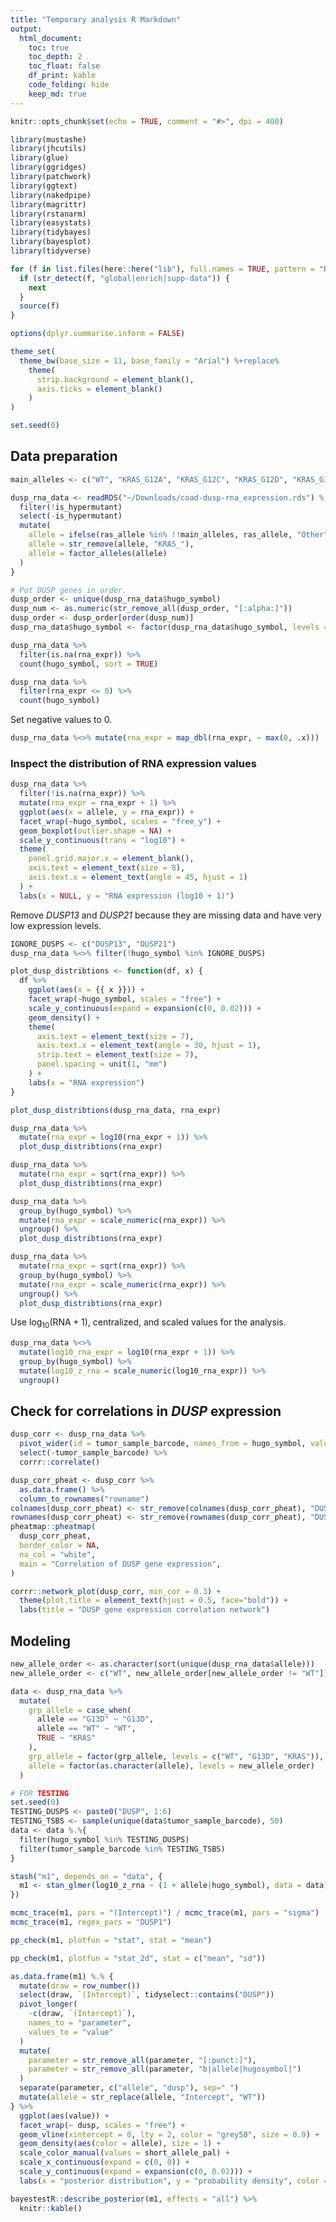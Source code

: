 ```yaml
---
title: "Temporary analysis R Markdown"
output: 
  html_document:
    toc: true
    toc_depth: 2
    toc_float: false
    df_print: kable
    code_folding: hide
    keep_md: true
---
```


```r
knitr::opts_chunk$set(echo = TRUE, comment = "#>", dpi = 400)

library(mustashe)
library(jhcutils)
library(glue)
library(ggridges)
library(patchwork)
library(ggtext)
library(nakedpipe)
library(magrittr)
library(rstanarm)
library(easystats)
library(tidybayes)
library(bayesplot)
library(tidyverse)

for (f in list.files(here::here("lib"), full.names = TRUE, pattern = "R$")) {
  if (str_detect(f, "global|enrich|supp-data")) {
    next
  }
  source(f)
}

options(dplyr.summarise.inform = FALSE)

theme_set(
  theme_bw(base_size = 11, base_family = "Arial") %+replace%
    theme(
      strip.background = element_blank(),
      axis.ticks = element_blank()
    )
)

set.seed(0)
```

## Data preparation

```r
main_alleles <- c("WT", "KRAS_G12A", "KRAS_G12C", "KRAS_G12D", "KRAS_G12V", "KRAS_G13D")

dusp_rna_data <- readRDS("~/Downloads/coad-dusp-rna_expression.rds") %.% {
  filter(!is_hypermutant)
  select(-is_hypermutant)
  mutate(
    allele = ifelse(ras_allele %in% !!main_alleles, ras_allele, "Other"),
    allele = str_remove(allele, "KRAS_"),
    allele = factor_alleles(allele)
  )
}

# Put DUSP genes in order.
dusp_order <- unique(dusp_rna_data$hugo_symbol)
dusp_num <- as.numeric(str_remove_all(dusp_order, "[:alpha:]"))
dusp_order <- dusp_order[order(dusp_num)]
dusp_rna_data$hugo_symbol <- factor(dusp_rna_data$hugo_symbol, levels = dusp_order)
```

```r
dusp_rna_data %>%
  filter(is.na(rna_expr)) %>%
  count(hugo_symbol, sort = TRUE)
```

```r
dusp_rna_data %>%
  filter(rna_expr <= 0) %>%
  count(hugo_symbol)
```

Set negative values to 0.

```r
dusp_rna_data %<>% mutate(rna_expr = map_dbl(rna_expr, ~ max(0, .x)))
```

### Inspect the distribution of RNA expression values

```r
dusp_rna_data %>%
  filter(!is.na(rna_expr)) %>%
  mutate(rna_expr = rna_expr + 1) %>%
  ggplot(aes(x = allele, y = rna_expr)) +
  facet_wrap(~hugo_symbol, scales = "free_y") +
  geom_boxplot(outlier.shape = NA) +
  scale_y_continuous(trans = "log10") +
  theme(
    panel.grid.major.x = element_blank(),
    axis.text = element_text(size = 8),
    axis.text.x = element_text(angle = 45, hjust = 1)
  ) +
  labs(x = NULL, y = "RNA expression (log10 + 1)")
```

Remove *DUSP13* and *DUSP21* because they are missing data and have very low expression levels.

```r
IGNORE_DUSPS <- c("DUSP13", "DUSP21")
dusp_rna_data %<>% filter(!hugo_symbol %in% IGNORE_DUSPS)
```

```r
plot_dusp_distribtions <- function(df, x) {
  df %>%
    ggplot(aes(x = {{ x }})) +
    facet_wrap(~hugo_symbol, scales = "free") +
    scale_y_continuous(expand = expansion(c(0, 0.02))) +
    geom_density() +
    theme(
      axis.text = element_text(size = 7),
      axis.text.x = element_text(angle = 30, hjust = 1),
      strip.text = element_text(size = 7),
      panel.spacing = unit(1, "mm")
    ) +
    labs(x = "RNA expression")
}

plot_dusp_distribtions(dusp_rna_data, rna_expr)
```

```r
dusp_rna_data %>%
  mutate(rna_expr = log10(rna_expr + 1)) %>%
  plot_dusp_distribtions(rna_expr)
```

```r
dusp_rna_data %>%
  mutate(rna_expr = sqrt(rna_expr)) %>%
  plot_dusp_distribtions(rna_expr)
```


```r
dusp_rna_data %>%
  group_by(hugo_symbol) %>%
  mutate(rna_expr = scale_numeric(rna_expr)) %>%
  ungroup() %>%
  plot_dusp_distribtions(rna_expr)
```

```r
dusp_rna_data %>%
  mutate(rna_expr = sqrt(rna_expr)) %>%
  group_by(hugo_symbol) %>%
  mutate(rna_expr = scale_numeric(rna_expr)) %>%
  ungroup() %>%
  plot_dusp_distribtions(rna_expr)
```

Use $\log_10(\text{RNA} + 1)$, centralized, and scaled values for the analysis.

```r
dusp_rna_data %<>%
  mutate(log10_rna_expr = log10(rna_expr + 1)) %>%
  group_by(hugo_symbol) %>%
  mutate(log10_z_rna = scale_numeric(log10_rna_expr)) %>%
  ungroup()
```

## Check for correlations in *DUSP* expression

```r
dusp_corr <- dusp_rna_data %>%
  pivot_wider(id = tumor_sample_barcode, names_from = hugo_symbol, values_from = log10_z_rna) %>%
  select(-tumor_sample_barcode) %>%
  corrr::correlate() 

dusp_corr_pheat <- dusp_corr %>%
  as.data.frame() %>%
  column_to_rownames("rowname")
colnames(dusp_corr_pheat) <- str_remove(colnames(dusp_corr_pheat), "DUSP")
rownames(dusp_corr_pheat) <- str_remove(rownames(dusp_corr_pheat), "DUSP")
pheatmap::pheatmap(
  dusp_corr_pheat,
  border_color = NA,
  na_col = "white",
  main = "Correlation of DUSP gene expression",
)

corrr::network_plot(dusp_corr, min_cor = 0.3) +
  theme(plot.title = element_text(hjust = 0.5, face="bold")) +
  labs(title = "DUSP gene expression correlation network")
```


## Modeling

```r
new_allele_order <- as.character(sort(unique(dusp_rna_data$allele)))
new_allele_order <- c("WT", new_allele_order[new_allele_order != "WT"])

data <- dusp_rna_data %>%
  mutate(
    grp_allele = case_when(
      allele == "G13D" ~ "G13D",
      allele == "WT" ~ "WT",
      TRUE ~ "KRAS"
    ),
    grp_allele = factor(grp_allele, levels = c("WT", "G13D", "KRAS")),
    allele = factor(as.character(allele), levels = new_allele_order)
  )

# FOR TESTING
set.seed(0)
TESTING_DUSPS <- paste0("DUSP", 1:6)
TESTING_TSBS <- sample(unique(data$tumor_sample_barcode), 50)
data <- data %.%{
  filter(hugo_symbol %in% TESTING_DUSPS)
  filter(tumor_sample_barcode %in% TESTING_TSBS)
}
```

```r
stash("m1", depends_on = "data", {
  m1 <- stan_glmer(log10_z_rna ~ (1 + allele|hugo_symbol), data = data)
})
```

```r
mcmc_trace(m1, pars = "(Intercept)") / mcmc_trace(m1, pars = "sigma")
mcmc_trace(m1, regex_pars = "DUSP1")
```

```r
pp_check(m1, plotfun = "stat", stat = "mean")
```


```r
pp_check(m1, plotfun = "stat_2d", stat = c("mean", "sd"))
```

```r
as.data.frame(m1) %.% {
  mutate(draw = row_number())
  select(draw, `(Intercept)`, tidyselect::contains("DUSP"))
  pivot_longer(
    -c(draw, `(Intercept)`), 
    names_to = "parameter", 
    values_to = "value"
  )
  mutate(
    parameter = str_remove_all(parameter, "[:punct:]"), 
    parameter = str_remove_all(parameter, "b|allele|hugosymbol|")
  )
  separate(parameter, c("allele", "dusp"), sep=" ")
  mutate(allele = str_replace(allele, "Intercept", "WT"))
} %>%
  ggplot(aes(value)) +
  facet_wrap(~ dusp, scales = "free") +
  geom_vline(xintercept = 0, lty = 2, color = "grey50", size = 0.9) +
  geom_density(aes(color = allele), size = 1) +
  scale_color_manual(values = short_allele_pal) +
  scale_x_continuous(expand = c(0, 0)) +
  scale_y_continuous(expand = expansion(c(0, 0.02))) +
  labs(x = "posterior distribution", y = "probability density", color = "KRAS allele")
```

```r
bayestestR::describe_posterior(m1, effects = "all") %>%
  knitr::kable()
```

